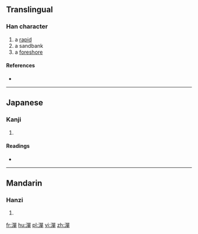 ==Translingual==

===Han character===
{{Han char|rn=85|rad=水|as=12|sn=15|four=3614<sub>6</sub>|canj=水口口十 (ERRJ)}}

# a [[rapid]]
# a sandbank
# a [[foreshore]]

====References====
* {{Han ref|kx=0650.120|dkj=18270|dj=1060.140|hdz=31741.030|uh=6F6C|ud=28524|bh=E649|bd=58953}}

----

==Japanese==

===Kanji===
{{ja-kanji|grade=|rs=水12}}

# {{defn|lang=ja|sort=水12}}

====Readings====
* {{ja-readings|on=[[たん]] (tan), [[っだん]] (ddan), [[せん]] (sen), [[ぜん]] (zen)|kun=[[す]] (su)}}

----

==Mandarin==

===Hanzi===
{{cmn-hanzi|pin=[[dàn]] ([[dan4]])|wg=tan<sup>4</sup>}}

# {{defn|lang=cmn|sort=水12}}

[[fr:潬]]
[[hu:潬]]
[[pl:潬]]
[[vi:潬]]
[[zh:潬]]